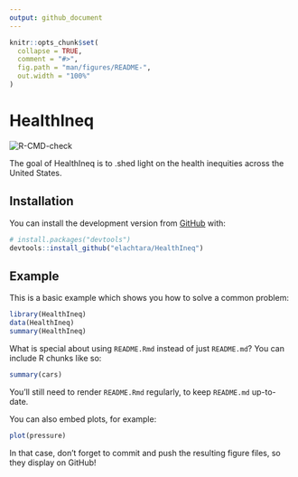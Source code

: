 ```yaml
---
output: github_document
---
```


<!-- README.md is generated from README.Rmd. Please edit that file -->

```r
knitr::opts_chunk$set(
  collapse = TRUE,
  comment = "#>",
  fig.path = "man/figures/README-",
  out.width = "100%"
)
```

# HealthIneq

<!-- badges: start -->
![R-CMD-check](https://github.com/elachtara/HealthIneq/workflows/R-CMD-check/badge.svg)
<!-- badges: end -->

The goal of HealthIneq is to .shed light on the health inequities across the United States. 

## Installation

You can install the development version from [GitHub](https://github.com/) with:

``` r
# install.packages("devtools")
devtools::install_github("elachtara/HealthIneq")
```
## Example

This is a basic example which shows you how to solve a common problem:

```r
library(HealthIneq)
data(HealthIneq)
summary(HealthIneq)
```

What is special about using `README.Rmd` instead of just `README.md`? You can include R chunks like so:

```r
summary(cars)
```

You'll still need to render `README.Rmd` regularly, to keep `README.md` up-to-date.

You can also embed plots, for example:

```r
plot(pressure)
```

In that case, don't forget to commit and push the resulting figure files, so they display on GitHub!
